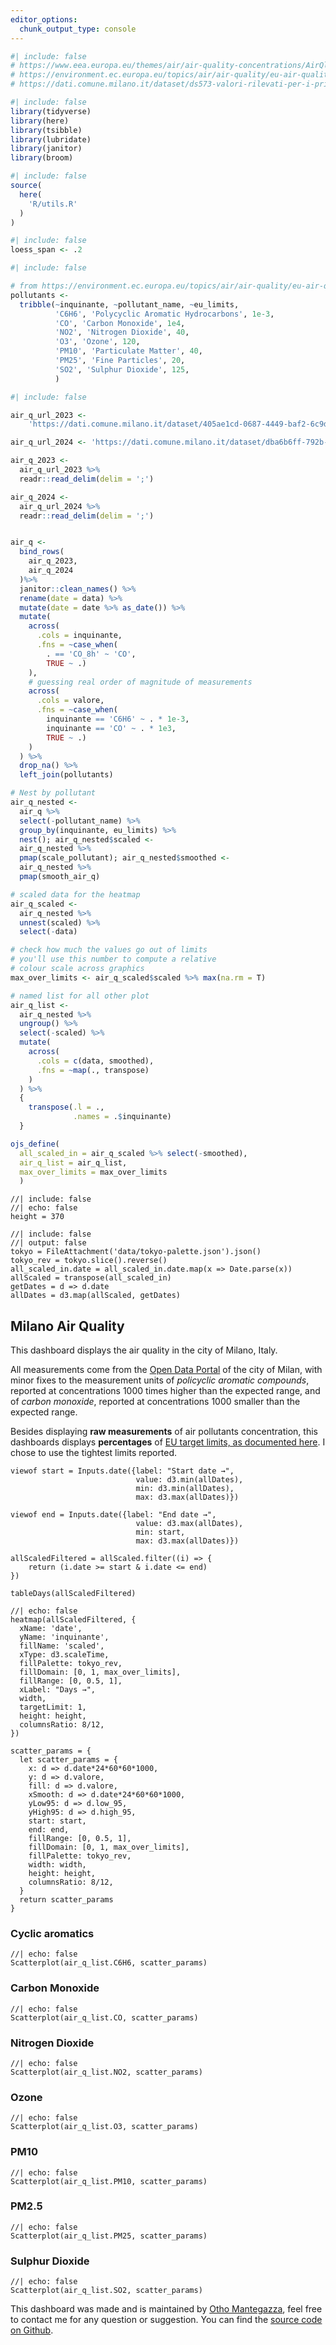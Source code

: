 ```yaml
---
editor_options: 
  chunk_output_type: console
---
```


```r
#| include: false
# https://www.eea.europa.eu/themes/air/air-quality-concentrations/AirQlimitvalues.png
# https://environment.ec.europa.eu/topics/air/air-quality/eu-air-quality-standards_en
# https://dati.comune.milano.it/dataset/ds573-valori-rilevati-per-i-principali-inquinanti-dell-aria
```

<!--- js dependencies -->
<script src="js/time-series-dot.js"></script>
<script src="js/heatmap.js"></script>
<script src="js/table.js"></script>
<script src="https://d3js.org/d3.v7.min.js"></script> 
<script src="https://cdn.jsdelivr.net/npm/dayjs@1/dayjs.min.js"></script>

```r
#| include: false
library(tidyverse)
library(here)
library(tsibble)
library(lubridate)
library(janitor)
library(broom)
```

```r
#| include: false
source(
  here(
    'R/utils.R'
  )
)
```

```r
#| include: false
loess_span <- .2
```

```r
#| include: false

# from https://environment.ec.europa.eu/topics/air/air-quality/eu-air-quality-standards_en
pollutants <- 
  tribble(~inquinante, ~pollutant_name, ~eu_limits,
          'C6H6', 'Polycyclic Aromatic Hydrocarbons', 1e-3,
          'CO', 'Carbon Monoxide', 1e4,
          'NO2', 'Nitrogen Dioxide', 40,
          'O3', 'Ozone', 120,
          'PM10', 'Particulate Matter', 40,
          'PM25', 'Fine Particles', 20,
          'SO2', 'Sulphur Dioxide', 125,
          )
```

```r
#| include: false

air_q_url_2023 <-
    'https://dati.comune.milano.it/dataset/405ae1cd-0687-4449-baf2-6c9d993ed176/resource/d81b5f7d-20b8-4e3e-95cf-fbe3459dc1d2/download/qaria_datoariagiornostazione_2023-01-14.csv'

air_q_url_2024 <- 'https://dati.comune.milano.it/dataset/dba6b6ff-792b-471d-9a2c-a625f1398f5f/resource/1fb5966e-4d73-4d41-8e1a-4f9a36d6dab2/download/qaria_datoariagiornostazione_2024-01-27.csv'

air_q_2023 <- 
  air_q_url_2023 %>% 
  readr::read_delim(delim = ';')

air_q_2024 <- 
  air_q_url_2024 %>% 
  readr::read_delim(delim = ';')


air_q <- 
  bind_rows(
    air_q_2023,
    air_q_2024
  )%>% 
  janitor::clean_names() %>% 
  rename(date = data) %>% 
  mutate(date = date %>% as_date()) %>% 
  mutate(
    across(
      .cols = inquinante,
      .fns = ~case_when(
        . == 'CO_8h' ~ 'CO',
        TRUE ~ .)
    ),
    # guessing real order of magnitude of measurements
    across(
      .cols = valore,
      .fns = ~case_when(
        inquinante == 'C6H6' ~ . * 1e-3,
        inquinante == 'CO' ~ . * 1e3,
        TRUE ~ .)
    )
  ) %>% 
  drop_na() %>% 
  left_join(pollutants)

# Nest by pollutant
air_q_nested <- 
  air_q %>% 
  select(-pollutant_name) %>% 
  group_by(inquinante, eu_limits) %>% 
  nest(); air_q_nested$scaled <- 
  air_q_nested %>% 
  pmap(scale_pollutant); air_q_nested$smoothed <-
  air_q_nested %>% 
  pmap(smooth_air_q)

# scaled data for the heatmap
air_q_scaled <- 
  air_q_nested %>% 
  unnest(scaled) %>% 
  select(-data)

# check how much the values go out of limits
# you'll use this number to compute a relative 
# colour scale across graphics
max_over_limits <- air_q_scaled$scaled %>% max(na.rm = T)

# named list for all other plot
air_q_list <-
  air_q_nested %>% 
  ungroup() %>% 
  select(-scaled) %>% 
  mutate(
    across(
      .cols = c(data, smoothed),
      .fns = ~map(., transpose)
    )
  ) %>% 
  {
    transpose(.l = .,
              .names = .$inquinante)
  }

ojs_define(
  all_scaled_in = air_q_scaled %>% select(-smoothed),
  air_q_list = air_q_list,
  max_over_limits = max_over_limits
  )
```

```ojs
//| include: false
//| echo: false
height = 370
```

```ojs
//| include: false
//| output: false
tokyo = FileAttachment('data/tokyo-palette.json').json()
tokyo_rev = tokyo.slice().reverse()  
all_scaled_in.date = all_scaled_in.date.map(x => Date.parse(x))
allScaled = transpose(all_scaled_in)
getDates = d => d.date
allDates = d3.map(allScaled, getDates)
```

:::::: {.grid}
::::: {.g-col-12 .g-col-xl-4}

# Milano Air Quality

This dashboard displays the air quality in the city of Milano, Italy.

All measurements come from the [Open Data Portal](https://dati.comune.milano.it/dataset/ds411-rilevazione-qualita-aria-2022) of the city of Milan, with minor fixes to the measurement units of *policyclic aromatic compounds*, reported at concentrations 1000 times higher than the expected range, and of *carbon monoxide*, reported at concentrations 1000 smaller than the expected range.

Besides displaying **raw measurements** of air pollutants concentration, this dashboards displays **percentages** of [EU target limits, as documented  here](https://environment.ec.europa.eu/topics/air/air-quality/eu-air-quality-standards_en). I chose to use the tightest limits reported.


```ojs
viewof start = Inputs.date({label: "Start date →",
                            value: d3.min(allDates),
                            min: d3.min(allDates),
                            max: d3.max(allDates)})
```

```ojs
viewof end = Inputs.date({label: "End date →",
                            value: d3.max(allDates),
                            min: start,
                            max: d3.max(allDates)})   
```

```ojs
allScaledFiltered = allScaled.filter((i) => {
    return (i.date >= start & i.date <= end) 
})
```

```ojs
tableDays(allScaledFiltered)
```

:::::

::::: {.g-col-12 .g-col-xl-8}

:::: {.g-col-12}

```ojs
//| echo: false
heatmap(allScaledFiltered, {
  xName: 'date',
  yName: 'inquinante',
  fillName: 'scaled',
  xType: d3.scaleTime,
  fillPalette: tokyo_rev,
  fillDomain: [0, 1, max_over_limits],
  fillRange: [0, 0.5, 1],
  xLabel: "Days →",
  width,
  targetLimit: 1,
  height: height,
  columnsRatio: 8/12,
})
```

::::

```ojs
scatter_params = {
  let scatter_params = {
    x: d => d.date*24*60*60*1000,
    y: d => d.valore,
    fill: d => d.valore,
    xSmooth: d => d.date*24*60*60*1000,
    yLow95: d => d.low_95,
    yHigh95: d => d.high_95,
    start: start,
    end: end,
    fillRange: [0, 0.5, 1], 
    fillDomain: [0, 1, max_over_limits],
    fillPalette: tokyo_rev,
    width: width,
    height: height,
    columnsRatio: 8/12,
  }
  return scatter_params
}
```

:::: {.g-col-12}

::: {.panel-tabset}

### Cyclic aromatics

```ojs
//| echo: false
Scatterplot(air_q_list.C6H6, scatter_params)    
```

### Carbon Monoxide

```ojs
//| echo: false
Scatterplot(air_q_list.CO, scatter_params)    
```


### Nitrogen Dioxide

```ojs
//| echo: false
Scatterplot(air_q_list.NO2, scatter_params)    
```

### Ozone

```ojs
//| echo: false
Scatterplot(air_q_list.O3, scatter_params)
```

### PM10

```ojs
//| echo: false
Scatterplot(air_q_list.PM10, scatter_params)    
```


### PM2.5

```ojs
//| echo: false
Scatterplot(air_q_list.PM25, scatter_params)    
```


### Sulphur Dioxide

```ojs
//| echo: false
Scatterplot(air_q_list.SO2, scatter_params)    
```


:::

::::

:::::

::::::


This dashboard was made and is maintained by [Otho Mantegazza](https://otho-mantegazza.netlify.app/), feel free to contact me for any question or suggestion. You can find the [source code on Github](https://github.com/othomantegazza/milano-air-quality-v2).